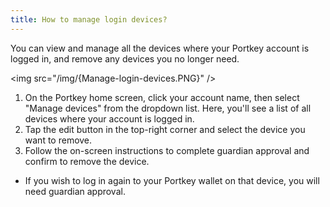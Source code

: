 ```yaml
---
title: How to manage login devices?
---
```


You can view and manage all the devices where your Portkey account is logged in, and remove any devices you no longer need.

\<img src="/img/{Manage-login-devices.PNG}" />

1. On the Portkey home screen, click your account name, then select "Manage devices" from the dropdown list. Here, you'll see a list of all devices where your account is logged in.
2. Tap the edit button in the top-right corner and select the device you want to remove.
3. Follow the on-screen instructions to complete guardian approval and confirm to remove the device.

* If you wish to log in again to your Portkey wallet on that device, you will need guardian approval.
